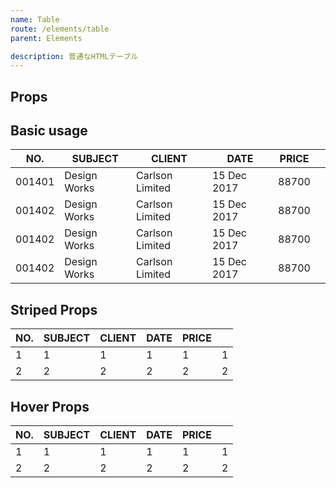 ```yaml
---
name: Table
route: /elements/table
parent: Elements

description: 普通なHTMLテーブル
---
```



## Props

<PropsTable of={Table} />

## Basic usage

<Playground>
  <Table>
    <thead>
      <tr>
        <th>NO.</th>
        <th>SUBJECT</th>
        <th>CLIENT</th>
        <th>DATE</th>
        <th>PRICE</th>
        <th></th>
      </tr>
    </thead>
    <tbody>
      <tr>
        <td>001401</td>
        <td>Design Works</td>
        <td>Carlson Limited</td>
        <td>15 Dec 2017</td>
        <td>88700</td>
        <td></td>
      </tr>
      <tr>
        <td>001402</td>
        <td>Design Works</td>
        <td>Carlson Limited</td>
        <td>15 Dec 2017</td>
        <td>88700</td>
        <td></td>
      </tr>
      <tr>
        <td>001402</td>
        <td>Design Works</td>
        <td>Carlson Limited</td>
        <td>15 Dec 2017</td>
        <td>88700</td>
        <td></td>
      </tr>
      <tr>
        <td>001402</td>
        <td>Design Works</td>
        <td>Carlson Limited</td>
        <td>15 Dec 2017</td>
        <td>88700</td>
        <td></td>
      </tr>
    </tbody>
    <tfoot>
    </tfoot>
  </Table>
</Playground>

## Striped Props

<Playground>
  <Table striped>
    <thead>
      <tr>
        <th>NO.</th>
        <th>SUBJECT</th>
        <th>CLIENT</th>
        <th>DATE</th>
        <th>PRICE</th>
        <th></th>
      </tr>
    </thead>
    <tbody>
      <tr>
        <td>1</td>
        <td>1</td>
        <td>1</td>
        <td>1</td>
        <td>1</td>
        <td>1</td>
      </tr>
      <tr>
        <td>2</td>
        <td>2</td>
        <td>2</td>
        <td>2</td>
        <td>2</td>
        <td>2</td>
      </tr>
    </tbody>
    <tfoot>
    </tfoot>
  </Table>
</Playground>


## Hover Props

<Playground>
  <Table hover>
    <thead>
      <tr>
        <th>NO.</th>
        <th>SUBJECT</th>
        <th>CLIENT</th>
        <th>DATE</th>
        <th>PRICE</th>
        <th></th>
      </tr>
    </thead>
    <tbody>
      <tr>
        <td>1</td>
        <td>1</td>
        <td>1</td>
        <td>1</td>
        <td>1</td>
        <td>1</td>
      </tr>
      <tr>
        <td>2</td>
        <td>2</td>
        <td>2</td>
        <td>2</td>
        <td>2</td>
        <td>2</td>
      </tr>
    </tbody>
    <tfoot>
    </tfoot>
  </Table>
</Playground>
